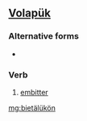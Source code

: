 ==[[Volapük]]==

===Alternative forms===
*{{l|vo|bietayluykoyn}}

===Verb===
{{infl|vo|verb}}

# [[embitter]]

[[mg:bietälükön]]